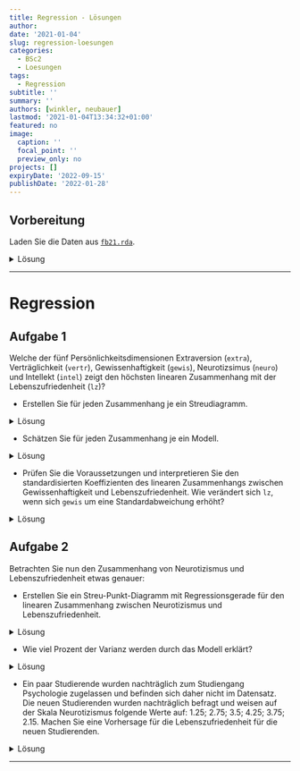 ---
title: Regression - Lösungen
author: 
date: '2021-01-04'
slug: regression-loesungen
categories:
  - BSc2
  - Loesungen
tags:
  - Regression
subtitle: ''
summary: ''
authors: [winkler, neubauer]
lastmod: '2021-01-04T13:34:32+01:00'
featured: no
image:
  caption: ''
  focal_point: ''
  preview_only: no
projects: []
expiryDate: '2022-09-15'
publishDate: '2022-01-28'
---

## Vorbereitung
Laden Sie die Daten aus [<i class="fas fa-download"></i> `fb21.rda`](/post/fb21.rda).

<details><summary>Lösung</summary>
```{r}
fb21 <- read.table('https://pandar.netlify.app/post/fb21.csv', header = TRUE, sep = ",")
```
</details>
***
# Regression
    
## Aufgabe 1
Welche der fünf Persönlichkeitsdimensionen Extraversion (`extra`), Verträglichkeit (`vertr`), Gewissenhaftigkeit (`gewis`), Neurotizsimus (`neuro`) und Intellekt (`intel`) zeigt den höchsten linearen Zusammenhang mit der Lebenszufriedenheit (`lz`)?

  * Erstellen Sie für jeden Zusammenhang je ein Streudiagramm.

<details><summary>Lösung</summary>
**`extra`:**
```{r}
plot(fb21$extra, fb21$lz, xlim = c(0, 6), ylim = c(0, 7), pch = 19)
```

**`vertr`:**
```{r}
plot(fb21$vertr, fb21$lz, xlim = c(0, 6), ylim = c(0, 7), pch = 19)
```

**`gewis`:**
```{r}
plot(fb21$gewis, fb21$lz, xlim = c(0, 6), ylim = c(0, 7), pch = 19)
```

**`neuro`:**
```{r}
plot(fb21$neuro, fb21$lz, xlim = c(0, 6), ylim = c(0, 7), pch = 19)
```

**`intel`:**
```{r}
plot(fb21$intel, fb21$lz, xlim = c(0, 6), ylim = c(0, 7), pch = 19)
```
</details>

<p>
  * Schätzen Sie für jeden Zusammenhang je ein Modell.

<details><summary>Lösung</summary>
**`extra`:**
```{r}
fme <- lm(lz ~ extra, fb21)
summary(fme)
```

**`vertr`:**
```{r}
fmv <- lm(lz ~ vertr, fb21)
summary(fmv)
```

**`gewis`:**
```{r}
fmg <- lm(lz ~ gewis, fb21)
summary(fmg)
```

**`neuro`:**
```{r}
fmn <- lm(lz ~ neuro, fb21)
summary(fmn)
```

**`intel`:**
```{r}
fmi <- lm(lz ~ intel, fb21)
summary(fmi)
```
Wenn wir die Koeffizienten der Modelle vergleichen, sehen wir, dass `gewis` den stärksten linearen Zusammenhang mit `lz` aufweist (Hinweis: für den Vergleich der Modelle vergleichen wir den Determinationskoeffizienten der fünf Modelle! Dieser ist für das Modell mit dem Prädiktor Gewissenhaftigkeit am höchsten)
</details>

<p>
  * Prüfen Sie die Voraussetzungen und interpretieren Sie den standardisierten Koeffizienten des linearen Zusammenhangs zwischen Gewissenhaftigkeit und Lebenszufriedenheit. Wie verändert sich `lz`, wenn sich `gewis` um eine Standardabweichung erhöht?
 
<details><summary>Lösung</summary>
### Voraussetzungen:

1. Linearität: Zusammenhang muss linear sein $\rightarrow$ Grafische Überprüfung (Scatterplot)  
2. Varianzhomogenität (Homoskedastizität) der Fehler: der Fehler jedes Wertes der UV hat annähernd die gleiche Varianz  
3. Normalverteilung der Fehlervariablen  
4. Unabhängigkeit der Fehler  

Die Voraussetzungen 2-4 können erst geprüft werden, nachdem das Modell schon gerechnet wurde, weil sie sich auf die Fehler (Residuen: Differenz aus beobachtetem und vorhergesagtem Wert für y) beziehen!

**zu 1. Linearität: Zusammenhang muss linear sein $\rightarrow$ Grafische Überprüfung (Scatterplot)**

```{r}
plot(fb21$gewis, fb21$lz, xlab = "Gewissenhaftigkeit", ylab = "Lebenszufriedenheit", 
     main = "Zusammenhang zwischen Gewissenhaftigkeit und Lebenszufriedenheit", xlim = c(0, 6), ylim = c(0, 7), pch = 19)
lines(loess.smooth(fb21$gewis, fb21$lz), col = 'blue')    #beobachteter, lokaler Zusammenhang
fmg <- lm(lz ~ gewis, fb21)                              #Modell erstellen und ablegen
abline(fmg, col = "red")                                  #Modellierter linearer Zusammenhang in zuvor erstellten Plot einzeichnen
```

**zu Voraussetzungen 2-4:**

```{r}
par(mfrow = c(2, 2)) #Vier Abbildungen gleichzeitig
plot(fmg)
par(mfrow = c(1, 1)) #wieder auf eine Abbildung zurücksetzen
```


In diesem Fall ist alles weitestgehend erfüllt.

```{r}
sfmg <- lm(scale(lz) ~ scale(gewis), fb21)
sfmg

```

Wenn sich die Variable `gewis` um eine Standardabweichung verändert, verändert sich das Kriterium `lz` um 0,356 Standardabweichungen.
</details>

## Aufgabe 2

Betrachten Sie nun den Zusammenhang von Neurotizismus und Lebenszufriedenheit etwas genauer:

  * Erstellen Sie ein Streu-Punkt-Diagramm  mit Regressionsgerade für den linearen Zusammenhang zwischen Neurotizismus und Lebenszufriedenheit.

<details><summary>Lösung</summary>
```{r}
plot(fb21$neuro, fb21$lz, xlim = c(0, 6), ylim = c(0, 7), pch = 19)
abline(fmn, col = "red")
```
</details>

<p>
  * Wie viel Prozent der Varianz werden durch das Modell erklärt?

<details><summary>Lösung</summary>
```{r}
summary(fmn)

```
  * Das Modell erklärt 6,18% der Varianz in Lebenszufriedenehit durch Neurotizismus.
</details>

<p>
  * Ein paar Studierende wurden nachträglich zum Studiengang Psychologie zugelassen und befinden sich daher nicht im Datensatz. Die neuen Studierenden wurden nachträglich befragt und weisen auf der Skala Neurotizismus folgende Werte auf: 1.25; 2.75; 3.5; 4.25; 3.75; 2.15. Machen Sie eine Vorhersage für die Lebenszufriedenheit für die neuen Studierenden.

<details><summary>Lösung</summary>
```{r}
new <- data.frame(neuro = c(1.25, 2.75, 3.5, 4.25, 3.75, 2.15))
predict(fmn, newdata = new)
```
</details> 

***
